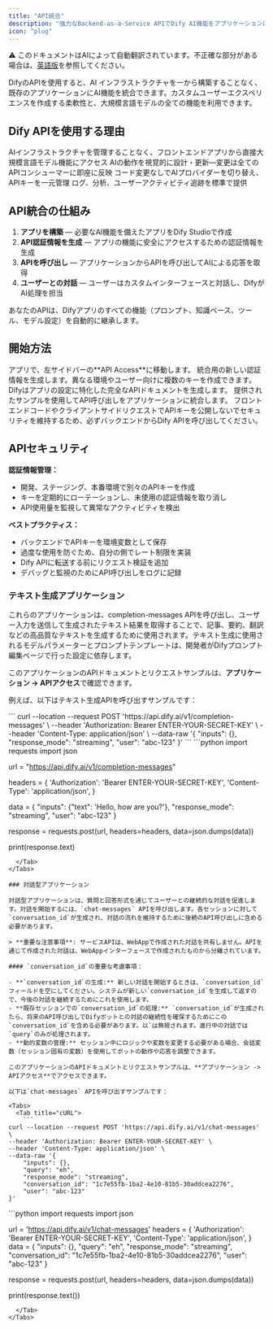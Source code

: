 ```yaml
---
title: "API統合"
description: "強力なBackend-as-a-Service APIでDify AI機能をアプリケーションに直接埋め込む"
icon: "plug"
---
```


<Note> ⚠️ このドキュメントはAIによって自動翻訳されています。不正確な部分がある場合は、[英語版](/en/documentation/pages/publish/developing-with-apis)を参照してください。</Note>


DifyのAPIを使用すると、AI インフラストラクチャを一から構築することなく、既存のアプリケーションにAI機能を統合できます。カスタムユーザーエクスペリエンスを作成する柔軟性と、大規模言語モデルの全ての機能を利用できます。

## Dify APIを使用する理由

<CardGroup cols={2}>
  <Card title="バックエンドの複雑さをスキップ" icon="server">
    AIインフラストラクチャを管理することなく、フロントエンドアプリから直接大規模言語モデル機能にアクセス
  </Card>
  <Card title="ビジュアルアプリ管理" icon="eye">
    AIの動作を視覚的に設計・更新—変更は全てのAPIコンシューマーに即座に反映
  </Card>
  <Card title="プロバイダーの柔軟性" icon="shuffle">
    コード変更なしでAIプロバイダーを切り替え、APIキーを一元管理
  </Card>
  <Card title="組み込み監視機能" icon="chart-line">
    ログ、分析、ユーザーアクティビティ追跡を標準で提供
  </Card>
</CardGroup>

## API統合の仕組み

1. **アプリを構築** — 必要なAI機能を備えたアプリをDify Studioで作成
2. **API認証情報を生成** — アプリの機能に安全にアクセスするための認証情報を生成
3. **APIを呼び出し** — アプリケーションからAPIを呼び出してAIによる応答を取得
4. **ユーザーとの対話** — ユーザーはカスタムインターフェースと対話し、DifyがAI処理を担当

<Info>
あなたのAPIは、Difyアプリのすべての機能（プロンプト、知識ベース、ツール、モデル設定）を自動的に継承します。
</Info>

## 開始方法

<Steps>
  <Step title="API設定にアクセス">
    アプリで、左サイドバーの**API Access**に移動します。
  </Step>
  
  <Step title="API認証情報を作成">
    統合用の新しい認証情報を生成します。異なる環境やユーザー向けに複数のキーを作成できます。
  </Step>
  
  <Step title="ドキュメントを確認">
    Difyはアプリの設定に特化した完全なAPIドキュメントを生成します。
  </Step>
  
  <Step title="アプリに実装">
    提供されたサンプルを使用してAPI呼び出しをアプリケーションに統合します。
  </Step>
</Steps>

<Warning>
フロントエンドコードやクライアントサイドリクエストでAPIキーを公開しないでセキュリティを維持するため、必ずバックエンドからDify APIを呼び出してください。
</Warning>

## APIセキュリティ

**認証情報管理：**
- 開発、ステージング、本番環境で別々のAPIキーを作成
- キーを定期的にローテーションし、未使用の認証情報を取り消し
- API使用量を監視して異常なアクティビティを検出

**ベストプラクティス：**
- バックエンドでAPIキーを環境変数として保存
- 過度な使用を防ぐため、自分の側でレート制限を実装
- Dify APIに転送する前にリクエスト検証を追加
- デバッグと監視のためにAPI呼び出しをログに記録

### テキスト生成アプリケーション

これらのアプリケーションは、completion-messages APIを呼び出し、ユーザー入力を送信して生成されたテキスト結果を取得することで、記事、要約、翻訳などの高品質なテキストを生成するために使用されます。テキスト生成に使用されるモデルパラメーターとプロンプトテンプレートは、開発者がDifyプロンプト編集ページで行った設定に依存します。

このアプリケーションのAPIドキュメントとリクエストサンプルは、**アプリケーション -> APIアクセス**で確認できます。

例えば、以下はテキスト生成APIを呼び出すサンプルです：

<Tabs>
  <Tab title="cURL">
    ```
curl --location --request POST 'https://api.dify.ai/v1/completion-messages' \
--header 'Authorization: Bearer ENTER-YOUR-SECRET-KEY' \
--header 'Content-Type: application/json' \
--data-raw '{
    "inputs": {},
    "response_mode": "streaming",
    "user": "abc-123"
}'
```
  </Tab>
  <Tab title="Python">
    ```python
import requests
import json

url = "https://api.dify.ai/v1/completion-messages"

headers = {
    'Authorization': 'Bearer ENTER-YOUR-SECRET-KEY',
    'Content-Type': 'application/json',
}

data = {
    "inputs": {"text": 'Hello, how are you?'},
    "response_mode": "streaming",
    "user": "abc-123"
}

response = requests.post(url, headers=headers, data=json.dumps(data))

print(response.text)
```
  </Tab>
</Tabs>

### 対話型アプリケーション

対話型アプリケーションは、質問と回答形式を通じてユーザーとの継続的な対話を促進します。対話を開始するには、`chat-messages` APIを呼び出します。各セッションに対して`conversation_id`が生成され、対話の流れを維持するために後続のAPI呼び出しに含める必要があります。

> **重要な注意事項**: サービスAPIは、WebAppで作成された対話を共有しません。APIを通じて作成された対話は、WebAppインターフェースで作成されたものから分離されています。

#### `conversation_id`の重要な考慮事項：

- **`conversation_id`の生成:** 新しい対話を開始するときは、`conversation_id`フィールドを空にしてください。システムが新しい`conversation_id`を生成して返すので、今後の対話を継続するためにこれを使用します。
- **既存セッションでの`conversation_id`の処理:** `conversation_id`が生成されたら、将来のAPI呼び出しでDifyボットとの対話の継続性を確保するためにこの`conversation_id`を含める必要があります。以`は無視されます。進行中の対話では`query`のみが処理されます。
- **動的変数の管理:** セッション中にロジックや変数を変更する必要がある場合、会話変数（セッション固有の変数）を使用してボットの動作や応答を調整できます。

このアプリケーションのAPIドキュメントとリクエストサンプルは、**アプリケーション -> APIアクセス**でアクセスできます。

以下は`chat-messages` APIを呼び出すサンプルです：

<Tabs>
  <Tab title="cURL">
    ```
curl --location --request POST 'https://api.dify.ai/v1/chat-messages' \
--header 'Authorization: Bearer ENTER-YOUR-SECRET-KEY' \
--header 'Content-Type: application/json' \
--data-raw '{
    "inputs": {},
    "query": "eh",
    "response_mode": "streaming",
    "conversation_id": "1c7e55fb-1ba2-4e10-81b5-30addcea2276",
    "user": "abc-123"
}'
```
  </Tab>
  <Tab title="Python">
    ```python
import requests
import json

url = 'https://api.dify.ai/v1/chat-messages'
headers = {
    'Authorization': 'Bearer ENTER-YOUR-SECRET-KEY',
    'Content-Type': 'application/json',
}
data = {
    "inputs": {},
    "query": "eh",
    "response_mode": "streaming",
    "conversation_id": "1c7e55fb-1ba2-4e10-81b5-30addcea2276",
    "user": "abc-123"
}

response = requests.post(url, headers=headers, data=json.dumps(data))

print(response.text())
```
  </Tab>
</Tabs>
